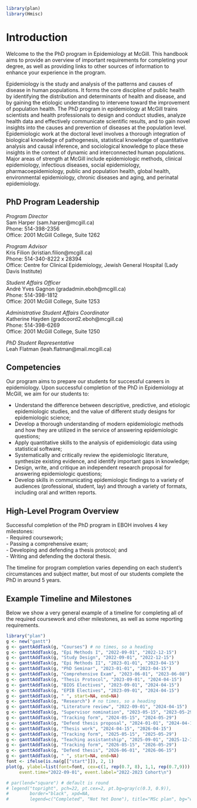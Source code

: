 ```r
library(plan)
library(Hmisc)
```
# Introduction

Welcome to the the PhD program in Epidemiology at McGill. This handbook aims to provide an overview of important requirements for completing your degree, as well as providing links to other sources of information to enhance your experience in the program.

Epidemiology is the study and analysis of the patterns and causes of disease in human populations. It forms the core discipline of public health by identifying the distribution and determinants of health and disease, and by gaining the etiologic understanding to intervene toward the improvement of population health. The PhD program in epidemiology at McGill trains scientists and health professionals to design and conduct studies, analyze health data and effectively communicate scientific results, and to gain novel insights into the causes and prevention of diseases at the population level. Epidemiologic work at the doctoral level involves a thorough integration of biological knowledge of pathogenesis, statistical knowledge of quantitative analysis and causal inference, and sociological knowledge to place these insights in the context of dynamic and interconnected human populations. Major areas of strength at McGill include epidemiologic methods, clinical epidemiology, infectious diseases, social epidemiology, pharmacoepidemiology, public and population health, global health, environmental epidemiology, chronic diseases and aging, and perinatal epidemiology.

## PhD Program Leadership

*Program Director*    
Sam Harper (sam.harper@mcgill.ca)  
Phone: 514-398-2356  
Office: 2001 McGill College, Suite 1262

*Program Advisor*  
Kris Filion (kristian.filion@mcgill.ca)  
Phone: 514-340-8222 x 28394  
Office: Centre for Clinical Epidemiology, Jewish General Hospital (Lady Davis Institute)

*Student Affairs Officer*  
André Yves Gagnon (gradadmin.eboh@mcgill.ca)  
Phone: 514-398-1812  
Office: 2001 McGill College, Suite 1253

*Administrative Student Affairs Coordinator*  
Katherine Hayden (gradcoord2.eboh@mcgill.ca)    
Phone: 514-398-6269  
Office: 2001 McGill College, Suite 1250

*PhD Student Representative*  
Leah Flatman (leah.flatman@mail.mcgill.ca)  

## Competencies
Our program aims to prepare our students for successful careers in epidemiology. Upon successful completion of the PhD in Epidemiology at McGill, we aim for our students to: 

- Understand the difference between descriptive, predictive, and etiologic epidemiologic studies, and the value of different study designs for epidemiologic science;
- Develop a thorough understanding of modern epidemiologic methods and how they are utilized in the service of answering epidemiologic questions;
- Apply quantitative skills to the analysis of epidemiologic data using statistical software;
- Systematically and critically review the epidemiologic literature, synthesize existing evidence, and identify important gaps in knowledge;
- Design, write, and critique an independent research proposal for answering epidemiologic questions;
- Develop skills in communicating epidemiologic findings to a variety of audiences (professional, student, lay) and through a variety of formats, including oral and written reports.

## High-Level Program Overview
Successful completion of the PhD program in EBOH involves 4 key milestones:  
- Required coursework;  
- Passing a comprehensive exam;  
- Developing and defending a thesis protocol; and  
- Writing and defending the doctoral thesis.  

The timeline for program completion varies depending on each student's circumstances and subject matter, but most of our students complete the PhD in around 5 years. 

## Example Timeline and Milestones
Below we show a very general example of a timeline for completing all of the required coursework and other milestones, as well as some reporting requirements. 

```r
library("plan")
g <- new("gantt")
g <- ganttAddTask(g, "Courses") # no times, so a heading
g <- ganttAddTask(g, "Epi Methods I", "2022-09-01", "2022-12-15")
g <- ganttAddTask(g, "Study Design", "2022-09-01", "2022-12-15")
g <- ganttAddTask(g, "Epi Methods II", "2023-01-01", "2023-04-15")
g <- ganttAddTask(g, "PhD Seminar", "2023-01-01", "2023-04-15")
g <- ganttAddTask(g, "Comprehensive Exam", "2023-06-01", "2023-06-08")
g <- ganttAddTask(g, "Thesis Protocol", "2023-09-01", "2024-04-15")
g <- ganttAddTask(g, "BIOS Electives", "2023-09-01", "2024-04-15")
g <- ganttAddTask(g, "EPIB Electives", "2023-09-01", "2024-04-15")
g <- ganttAddTask(g, " ", start=NA, end=NA)
g <- ganttAddTask(g, "Research") # no times, so a heading
g <- ganttAddTask(g, "Literature review", "2022-09-01", "2024-04-15")
g <- ganttAddTask(g, "Supervisor nomination", "2023-05-15", "2023-05-29")
g <- ganttAddTask(g, "Tracking form", "2024-05-15", "2024-05-29")
g <- ganttAddTask(g, "Defend thesis proposal", "2024-01-01", "2024-04-15")
g <- ganttAddTask(g, "Thesis work", "2024-04-15", "2026-04-15")
g <- ganttAddTask(g, "Tracking form", "2025-05-15", "2025-05-29")
g <- ganttAddTask(g, "Teaching assistantship", "2025-09-01", "2025-12-15")
g <- ganttAddTask(g, "Tracking form", "2026-05-15", "2026-05-29")
g <- ganttAddTask(g, "Defend thesis", "2026-06-01", "2026-06-15")
g <- ganttAddTask(g, " ", start=NA, end=NA)
font <- ifelse(is.na(g[["start"]]), 2, 1)
plot(g, ylabel=list(font=font, cex=c(1, rep(0.7, 8), 1,1, rep(0.7,9))),
     event.time="2022-09-01", event.label="2022-2023 Cohort\n")

# par(lend="square") # default is round
# legend("topright", pch=22, pt.cex=2, pt.bg=gray(c(0.3, 0.9)),
#        border="black", xpd=NA,
#        legend=c("Completed", "Not Yet Done"), title="MSc plan", bg="white")
```
